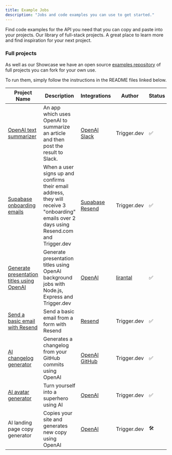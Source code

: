 ```yaml
---
title: Example Jobs
description: "Jobs and code examples you can use to get started."
---
```


<CardGroup>
  <Card title="API catalog with code samples" icon="code" href="https://trigger.dev/apis">
    Find code examples for the API you need that you can copy and paste into your projects.
  </Card>
  <Card
    title="Browse our Project Showcase"
    icon="rocket-launch"
    href="https://trigger.dev/showcase"
    color="#EC4899"
  >
    Our library of full-stack projects. A great place to learn more and find inspiration for your
    next project.
  </Card>
</CardGroup>

### Full projects

As well as our Showcase we have an open source [examples repository](https://github.com/triggerdotdev/examples/tree/main) of full projects you can fork for your own use.

To run them, simply follow the instructions in the README files linked below.

| Project Name                                                                                                     | Description                                                                                                                                 | Integrations                                                                                                                | Author                                  | Status |
| ---------------------------------------------------------------------------------------------------------------- | ------------------------------------------------------------------------------------------------------------------------------------------- | --------------------------------------------------------------------------------------------------------------------------- | --------------------------------------- | ------ |
| [OpenAI text summarizer](https://trigger.dev/showcase/projects/openai-text-summarizer)                           | An app which uses OpenAI to summarize an article and then post the result to Slack.                                                         | [OpenAI](https://trigger.dev/docs/integrations/apis/openai) [Slack](https://trigger.dev/docs/integrations/apis/slack)       | Trigger.dev                             | ✅     |
| [Supabase onboarding emails](https://trigger.dev/showcase/projects/supabase-onboarding-emails)                   | When a user signs up and confirms their email address, they will receive 3 "onboarding" emails over 2 days using Resend.com and Trigger.dev | [Supabase](https://trigger.dev/docs/integrations/apis/supabase) [Resend](https://trigger.dev/docs/integrations/apis/resend) | Trigger.dev                             | ✅     |
| [Generate presentation titles using OpenAI](https://github.com/triggerdotdev/examples/tree/main/express-vanilla) | Generate presentation titles using OpenAI background jobs with Node.js, Express and Trigger.dev                                             | [OpenAI](https://trigger.dev/docs/integrations/apis/openai)                                                                 | [lirantal](https://github.com/lirantal) | ✅     |
| [Send a basic email with Resend](https://trigger.dev/showcase/projects/resend-email-form)                        | Send a basic email from a form with Resend                                                                                                  | [Resend](https://trigger.dev/docs/integrations/apis/resend)                                                                 | Trigger.dev                             | ✅     |
| [AI changelog generator](https://autochangelog.dev/)                                                             | Generates a changelog from your GitHub commits using OpenAI                                                                                 | [OpenAI](https://trigger.dev/docs/integrations/apis/openai) [GitHub](https://trigger.dev/docs/integrations/apis/github)     | Trigger.dev                             | ✅     |
| [AI avatar generator](https://trigger.dev/showcase/projects/avatar-generator)                                    | Turn yourself into a superhero using AI                                                                                                     | [OpenAI](https://trigger.dev/docs/integrations/apis/openai)                                                                 | Trigger.dev                             | ✅     |
| AI landing page copy generator                                                                                   | Copies your site and generates new copy using OpenAI                                                                                        | [OpenAI](https://trigger.dev/docs/integrations/apis/openai)                                                                 | Trigger.dev                             | 🛠️     |
